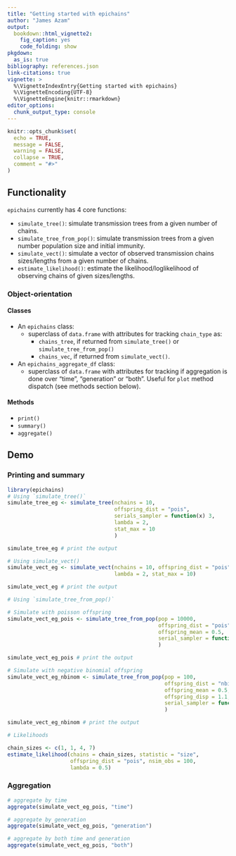 ```yaml
---
title: "Getting started with epichains"
author: "James Azam"
output:
  bookdown::html_vignette2:
    fig_caption: yes
    code_folding: show
pkgdown:
  as_is: true
bibliography: references.json
link-citations: true
vignette: >
  %\VignetteIndexEntry{Getting started with epichains}
  %\VignetteEncoding{UTF-8}
  %\VignetteEngine{knitr::rmarkdown}
editor_options: 
  chunk_output_type: console
---
```


```r
knitr::opts_chunk$set(
  echo = TRUE,
  message = FALSE,
  warning = FALSE,
  collapse = TRUE,
  comment = "#>"
)
```

## Functionality

`epichains` currently has 4 core functions:

* `simulate_tree()`: simulate transmission trees from a given number of chains.
* `simulate_tree_from_pop()`: simulate transmission trees from a given number 
  population size and initial immunity.
* `simulate_vect()`: simulate a vector of observed transmission chains 
  sizes/lengths from a given number of chains.
* `estimate_likelihood()`: estimate the likelihood/loglikelihood of observing
  chains of given sizes/lengths.

### Object-orientation

#### Classes

* An `epichains` class:
  * superclass of `data.frame` with attributes for tracking `chain_type` as: 
    * `chains_tree`, if returned from `simulate_tree()` or 
    `simulate_tree_from_pop()`
    * `chains_vec`, if returned from `simulate_vect()`.
* An `epichains_aggregate_df` class:
  * superclass of `data.frame` with attributes for tracking if aggregation is 
  done over "time", "generation" or "both". Useful for `plot` method dispatch 
  (see methods section below).

#### Methods

* `print()`
* `summary()`
* `aggregate()`

## Demo

### Printing and summary
```r
library(epichains)
# Using `simulate_tree()`
simulate_tree_eg <- simulate_tree(nchains = 10,
                                  offspring_dist = "pois",
                                  serials_sampler = function(x) 3,
                                  lambda = 2,
                                  stat_max = 10
                                  )

simulate_tree_eg # print the output

# Using simulate_vect()
simulate_vect_eg <- simulate_vect(nchains = 10, offspring_dist = "pois",
                                  lambda = 2, stat_max = 10)

simulate_vect_eg # print the output

# Using `simulate_tree_from_pop()`

# Simulate with poisson offspring
simulate_vect_eg_pois <- simulate_tree_from_pop(pop = 10000,
                                                offspring_dist = "pois",
                                                offspring_mean = 0.5,
                                                serial_sampler = function(x) 3
                                                )

simulate_vect_eg_pois # print the output

# Simulate with negative binomial offspring
simulate_vect_eg_nbinom <- simulate_tree_from_pop(pop = 100,
                                                  offspring_dist = "nbinom",
                                                  offspring_mean = 0.5,
                                                  offspring_disp = 1.1,
                                                  serial_sampler = function(x) 3
                                                  )

simulate_vect_eg_nbinom # print the output

# Likelihoods

chain_sizes <- c(1, 1, 4, 7)
estimate_likelihood(chains = chain_sizes, statistic = "size",
                    offspring_dist = "pois", nsim_obs = 100,
                    lambda = 0.5)
```

### Aggregation
```r

# aggregate by time
aggregate(simulate_vect_eg_pois, "time")

# aggregate by generation
aggregate(simulate_vect_eg_pois, "generation")

# aggregate by both time and generation
aggregate(simulate_vect_eg_pois, "both")
```
